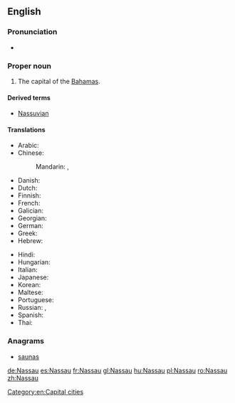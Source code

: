 ==English==
{{wikipedia}}

===Pronunciation===
* {{IPA|/ˈnæsɔː/|lang=en}}

===Proper noun===
{{en-proper noun}}

# The capital of the [[Bahamas]].

====Derived terms====
* [[Nassuvian]]

====Translations====
{{trans-top|capital of the Bahamas}}
* Arabic: {{t-|ar|ناساو|m|tr=nasaaw}}
* Chinese:
*: Mandarin: {{t-|cmn|拿騷|sc=Hani}}, {{t-|cmn|拿骚|tr=Násāo|sc=Hani}}
* Danish: {{t-|da|Nassau}}
* Dutch: {{t-|nl|Nassau}}
* Finnish: {{t-|fi|Nassau}}
* French: {{t+|fr|Nassau}}
* Galician: {{t+|gl|Nassau}}
* Georgian: {{t-|ka|ნასაუ|tr=nasau|sc=Geor}}
* German: {{t+|de|Nassau}}
* Greek: {{t-|el|Νασσάου|tr=Nassáou}}
* Hebrew: {{t-|he|נסאו}}
{{trans-mid}}
* Hindi: {{t-|hi|नासाओ|tr=nāsā'ō}}
* Hungarian: {{t+|hu|Nassau}}
* Italian: {{t-|it|Nassau|f}}
* Japanese: {{t-|ja|ナッソー|tr=Nassō}}
* Korean: {{t-|ko|나소|tr=Naso}}
* Maltese: {{t-|mt|Nassaw}}
* Portuguese: {{t-|pt|Nassau}}
* Russian: {{t-|ru|Нассау|m|tr=Nássau, Nassáu}}, {{t-|ru|Нассо|m|tr=Násso}}
* Spanish: {{t+|es|Nassau}}
* Thai: {{t-|th|นัสซอ|tr=nátsaaw}}
{{trans-bottom}}

===Anagrams===
* [[saunas#English|saunas]]

[[Category:en:Capital cities]]

[[de:Nassau]]
[[es:Nassau]]
[[fr:Nassau]]
[[gl:Nassau]]
[[hu:Nassau]]
[[pl:Nassau]]
[[ro:Nassau]]
[[zh:Nassau]]